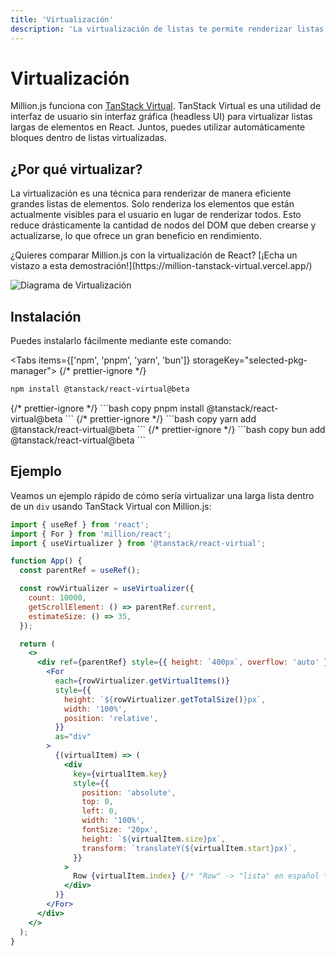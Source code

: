 ```yaml
---
title: 'Virtualización'
description: 'La virtualización de listas te permite renderizar listas grandes sin problemas de rendimiento.'
---
```



# Virtualización

<AutomaticModeWarning />

Million.js funciona con [TanStack Virtual](https://tanstack.com/virtual/v3/docs/guide/introduction). TanStack Virtual es una utilidad de interfaz de usuario sin interfaz gráfica (headless UI) para virtualizar listas largas de elementos en React. Juntos, puedes utilizar automáticamente bloques dentro de listas virtualizadas.

## ¿Por qué virtualizar?

La virtualización es una técnica para renderizar de manera eficiente grandes listas de elementos. Solo renderiza los elementos que están actualmente visibles para el usuario en lugar de renderizar todos. Esto reduce drásticamente la cantidad de nodos del DOM que deben crearse y actualizarse, lo que ofrece un gran beneficio en rendimiento.

<Callout type="info">
  ¿Quieres comparar Million.js con la virtualización de React? [¡Echa un vistazo a esta demostración!](https://million-tanstack-virtual.vercel.app/)
</Callout>

![Diagrama de Virtualización](/virtualized.png)

## Instalación

Puedes instalarlo fácilmente mediante este comando:

<Tabs items={['npm', 'pnpm', 'yarn', 'bun']} storageKey="selected-pkg-manager">
  {/* prettier-ignore */}
  <Tab>
  ```bash copy
  npm install @tanstack/react-virtual@beta
  ```
  </Tab>
  {/* prettier-ignore */}
  <Tab>
  ```bash copy
  pnpm install @tanstack/react-virtual@beta
  ```
  </Tab>
  {/* prettier-ignore */}
  <Tab>
  ```bash copy
  yarn add @tanstack/react-virtual@beta
  ```
  </Tab>
  {/* prettier-ignore */}
  <Tab>
  ```bash copy
  bun add @tanstack/react-virtual@beta
  ```
  </Tab>
</Tabs>

## Ejemplo

Veamos un ejemplo rápido de cómo sería virtualizar una larga lista dentro de un `div` usando TanStack Virtual con Million.js:

```jsx
import { useRef } from 'react';
import { For } from 'million/react';
import { useVirtualizer } from '@tanstack/react-virtual';

function App() {
  const parentRef = useRef();

  const rowVirtualizer = useVirtualizer({
    count: 10000,
    getScrollElement: () => parentRef.current,
    estimateSize: () => 35,
  });

  return (
    <>
      <div ref={parentRef} style={{ height: `400px`, overflow: 'auto' }}>
        <For
          each={rowVirtualizer.getVirtualItems()}
          style={{
            height: `${rowVirtualizer.getTotalSize()}px`,
            width: '100%',
            position: 'relative',
          }}
          as="div"
        >
          {(virtualItem) => (
            <div
              key={virtualItem.key}
              style={{
                position: 'absolute',
                top: 0,
                left: 0,
                width: '100%',
                fontSize: '20px',
                height: `${virtualItem.size}px`,
                transform: `translateY(${virtualItem.start}px)`,
              }}
            >
              Row {virtualItem.index} {/* "Row" -> "lista" en español */}
            </div>
          )}
        </For>
      </div>
    </>
  );
}
```
